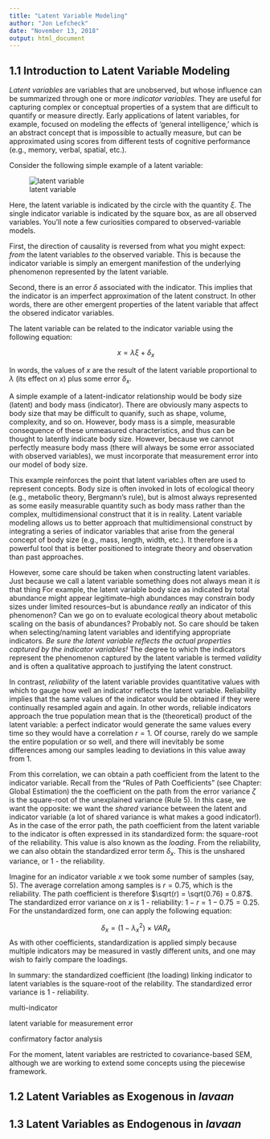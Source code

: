 ```yaml
---
title: "Latent Variable Modeling"
author: "Jon Lefcheck"
date: "November 13, 2018"
output: html_document
---
```


## 1.1 Introduction to Latent Variable Modeling

*Latent variables* are variables that are unobserved, but whose influence can be summarized through one or more *indicator variables*. They are useful for capturing complex or conceptual properties of a system that are difficult to quantify or measure directly. Early applications of latent variables, for example, focused on modeling the effects of 'general intelligence,' which is an abstract concept that is impossible to actually measure, but can be approximated using scores from different tests of cognitive performance (e.g., memory, verbal, spatial, etc.).

Consider the following simple example of a latent variable:

![latent variable](https://raw.githubusercontent.com/jslefche/sem_book/master/img/latent_variable.png)

Here, the latent variable is indicated by the circle with the quantity $\xi$. The single indicator variable is indicated by the square box, as are all observed variables. You'll note a few curiosities compared to observed-variable models. 

First, the direction of causality is reversed from what you might expect: *from* the latent variables *to* the observed variable. This is because the indicator variable is simply an emergent manifestion of the underlying phenomenon represented by the latent variable.

Second, there is an error $\delta$ associated with the indicator. This implies that the indicator is an imperfect approximation of the latent construct. In other words, there are other emergent properties of the latent variable that affect the obsered indicator variables.

The latent variable can be related to the indicator variable using the following equation:

  $$x = \lambda \xi + \delta_{x}$$
  
In words, the values of $x$ are the result of the latent variable proportional to $\lambda$ (its effect on $x$) plus some error $\delta_{x}$.
  
A simple example of a latent-indicator relationship would be body size (latent) and body mass (indicator). There are obviously many aspects to body size that may be difficult to quanify, such as shape, volume, complexity, and so on. However, body mass is a simple, measurable consequence of these unmeasured characteristics, and thus can be thought to latently indicate body size. However, because we cannot perfectly measure body mass (there will always be some error associated with observed variables), we must incorporate that measurement error into our model of body size.

This example reinforces the point that latent variables often are used to represent concepts. Body size is often invoked in lots of ecological theory (e.g., metabolic theory, Bergmann's rule), but is almost always represented as some easily measurable quantity such as body mass rather than the complex, multidimensional construct that it is in reality. Latent variable modeling allows us to better approach that multidimensional construct by integrating a series of indicator variables that arise from the general concept of body size (e.g., mass, length, width, etc.). It therefore is a powerful tool that is better positioned to integrate theory and observation than past approaches.

However, some care should be taken when constructing latent variables. Just because we call a latent variable something does not always mean it *is* that thing For example, the latent variable body size as indicated by total abundance might appear legitimate--high abundances may constrain body sizes under limited resources--but is abundance *really* an indicator of this phenomenon? Can we go on to evaluate ecological theory about metabolic scaling on the basis of abundances? Probably not. So care should be taken when selecting/naming latent variables and identifying appropriate indicators. *Be sure the latent variable reflects the actual properties captured by the indicator variables!* The degree to which the indicators represent the phenomenon captured by the latent variable is termed *validity* and is often a qualitative approach to justifying the latent construct.

In contrast, *reliability* of the latent variable provides quantitative values with which to gauge how well an indicator reflects the latent variable. Reliability implies that the same values of the indicator would be obtained if they were continually resampled again and again. In other words, reliable indicators approach the true population mean that is the (theoretical) product of the latent variable: a perfect indicator would generate the same values every time so they would have a correlation $r = 1$. Of course, rarely do we sample the entire population or so well, and there will inevitably be some differences among our samples leading to deviations in this value away from 1. 

From this correlation, we can obtain a path coefficient from the latent to the indicator variable. Recall from the "Rules of Path Coefficients" (see Chapter: Global Estimation) the the coefficient on the path from the error variance $\zeta$ is the square-root of the unexplained variance (Rule 5). In this case, we want the opposite: we want the *shared* variance between the latent and indicator variable (a lot of shared variance is what makes a good indicator!). As in the case of the error path, the path coefficient from the latent variable to the indicator is often expressed in its standardized form: the square-root of the reliability. This value is also known as the *loading*. From the reliability, we can also obtain the standardized error term $\delta_{x}$. This is the unshared variance, or 1 - the reliability.

Imagine for an indicator variable $x$ we took some number of samples (say, 5). The average correlation among samples is $r = 0.75$, which is the reliability. The path coefficient is therefore $\sqrt(r) = \sqrt(0.76) = 0.87$. The standardized error variance on $x$ is 1 - reliability: $1 - r = 1 - 0.75 = 0.25$. For the unstandardized form, one can apply the following equation:

  $$\delta_{x} = (1 - \lambda_{x}^2) \times VAR_{x}$$
As with other coefficients, standardization is applied simply because multiple indicators may be measured in vastly different units, and one may wish to fairly compare the loadings.  
  
In summary: the standardized coefficient (the loading) linking indicator to latent variables is the square-root of the relability. The standardized error variance is 1 - reliability.






multi-indicator


latent variable for measurement error


confirmatory factor analysis

For the moment, latent variables are restricted to covariance-based SEM, although we are working to extend some concepts using the piecewise framework.

## 1.2 Latent Variables as Exogenous in *lavaan*

## 1.3 Latent Variables as Endogenous in *lavaan*